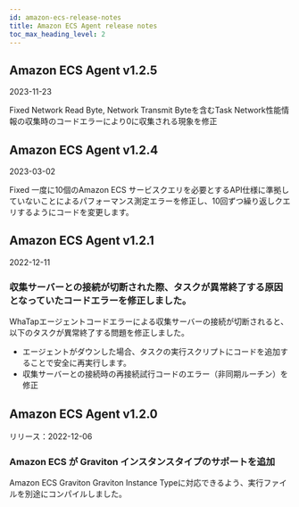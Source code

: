 ```yaml
---
id: amazon-ecs-release-notes
title: Amazon ECS Agent release notes
toc_max_heading_level: 2
---
```


## Amazon ECS Agent v1.2.5

2023-11-23

<Status>Fixed</Status> Network Read Byte, Network Transmit Byteを含むTask Network性能情報の収集時のコードエラーにより0に収集される現象を修正

## Amazon ECS Agent v1.2.4

2023-03-02

<Status>Fixed</Status> 一度に10個のAmazon ECS サービスクエリを必要とするAPI仕様に準拠していないことによるパフォーマンス測定エラーを修正し、10回ずつ繰り返しクエリするようにコードを変更します。

## Amazon ECS Agent v1.2.1

2022-12-11

### 収集サーバーとの接続が切断された際、タスクが異常終了する原因となっていたコードエラーを修正しました。

WhaTapエージェントコードエラーによる収集サーバーの接続が切断されると、以下のタスクが異常終了する問題を修正しました。 

-   エージェントがダウンした場合、タスクの実行スクリプトにコードを追加することで安全に再実行します。
-   収集サーバーとの接続時の再接続試行コードのエラー（非同期ルーチン）を修正

## Amazon ECS Agent v1.2.0

リリース：2022-12-06

### Amazon ECS が Graviton インスタンスタイプのサポートを追加

Amazon ECS Graviton Graviton Instance Typeに対応できるよう、実行ファイルを別途にコンパイルしました。
